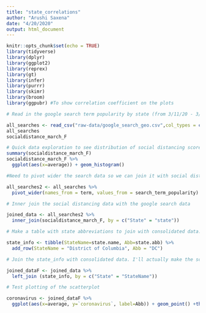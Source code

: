 ```yaml
---
title: "state_correlations"
author: "Arushi Saxena"
date: "4/20/2020"
output: html_document
---
```


```r
knitr::opts_chunk$set(echo = TRUE)
library(tidyverse)
library(dplyr)
library(ggplot2)
library(reprex)
library(gt)
library(infer)
library(purrr)
library(skimr)
library(broom)
library(ggpubr) #To show correlation coefficient on the plots 
```

```r
# Read in the google search term popularity by state (from 3/11/20 - 3/29/20)

all_searches <- read_csv("raw-data/google_search_geo.csv",col_types = cols())
all_searches
socialdistance_march_F

# Quick data exploration to see distribution of social distancing scores by state
summary(socialdistance_march_F)
socialdistance_march_F %>%
  ggplot(aes(x=average)) + geom_histogram()

#Need to pivot wider the search data so we can join it with social distancing data and do a scatterplot by state 

all_searches2 <- all_searches %>%
  pivot_wider(names_from = term, values_from = search_term_popularity)

# Inner join the social distancing data with the google search data

joined_data <- all_searches2 %>%
  inner_join(socialdistance_march_F, by = c("State" = "state"))

# Make a table with state abbreviations to join with consolidated data. Will plot the state names on my scatterplot

state_info <- tibble(StateName=state.name, Abb=state.abb) %>%
  add_row(StateName = "District of Columbia", Abb = "DC")

# Join the state_info with consolidated data. I'll actually make the scatterplots in my app.R page

joined_dataF <- joined_data %>%
  left_join (state_info, by = c("State" = "StateName"))

# Test plotting of the scatterplot

coronavirus <- joined_dataF %>%
  ggplot(aes(x=average, y=`coronavirus`, label=Abb)) + geom_point() +theme_classic() + theme(axis.text.x = element_text(angle = 45)) + labs(x="Social Distancing Score", y="Search Term Popularity: 'Coronavirus'") + scale_x_reverse() + geom_smooth(method = "glm", se = FALSE, color = "black") + stat_cor(method="pearson", label.x = 5, label.y = 110) + geom_text(check_overlap = FALSE, nudge_x = 0.05, nudge_y = 1, size = 3)

```

